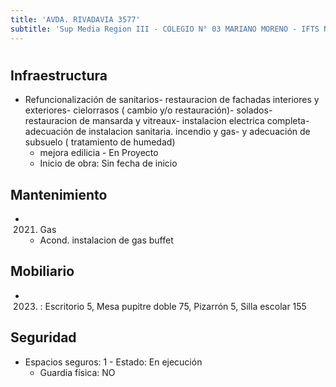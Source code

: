 ```yaml
---
title: 'AVDA. RIVADAVIA 3577'
subtitle: 'Sup Media Region III - COLEGIO N° 03 MARIANO MORENO - IFTS N° 28'
---
```


#
## Infraestructura

* Refuncionalización de sanitarios- restauracion de fachadas interiores y exteriores- cielorrasos ( cambio y/o restauración)- solados- restauracion de mansarda y vitreaux- instalacion electrica completa- adecuación de instalacion sanitaria. incendio y gas- y adecuación de subsuelo ( tratamiento de humedad) 
    + mejora edilicia - En Proyecto 
    + Inicio de obra: Sin fecha de inicio 






## Mantenimiento

*  (2021) Gas 
    + Acond. instalacion de gas buffet





## Mobiliario

*  (2023) : Escritorio 5, Mesa pupitre doble 75, Pizarrón 5, Silla escolar 155 





## Seguridad

*  Espacios seguros: 1 - Estado: En ejecución 
    + Guardia física: NO



